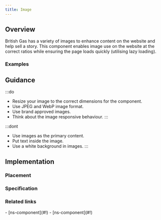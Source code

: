 ```yaml
---
title: Image
---
```




## Overview

<CompDetails name={componentName} />

British Gas has a variety of images to enhance content on the website and help sell a story. This component enables image use on the website at the correct ratios while ensuring the page loads quickly (utilising lazy loading).

### Examples

<Tabs>
  <TabItem label="Standard">
    <ExampleViewer type="standard" />
  </TabItem>
  <TabItem label="Extended">
    <ExampleViewer type="standard" />
  </TabItem>
</Tabs>

## Guidance

:::do
- Resize your image to the correct dimensions for the component.
- Use JPEG and WebP image format.
- Use brand approved images.
- Think about the image responsive behaviour.
:::

:::dont
- Use images as the primary content.
- Put text inside the image.
- Use a white background in images.
:::

## Implementation

### Placement

<Placement name={componentName} />

### Specification

<Specification name={componentName} />

### Related links

<RelatedLinks name={componentName}>
- [ns-component](#!)
- [ns-component](#!)
</RelatedLinks>

